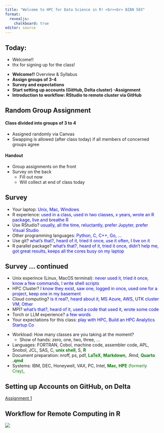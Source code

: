 ```yaml
---
title: "Welcome to HPC for Data Science in R! <br><br> BZAN 583"
format: 
  revealjs:
    chalkboard: true
editor: source
---
```


## Today:

::: notes
* Welcome!!
* thx for signing up for the class!

:::

- **Welcome!!**  Overview & Syllabus
- **Assign groups of 3-4**  
- **Survey and expectations**  
- **Start setting up accounts (GitHub, Delta cluster)  -Assignment**  
- **Introduction to workflow: RStudio to remote cluster via GitHub**   

## Random Group Assignment {.smaller}

#### Class divided into groups of 3 to 4  
- Assigned randomly via Canvas  
- Swapping is allowed (after class today) if all members of concerned groups agree

#### Handout
- Group assignments on the front  
- Survey on the back  
  - Fill out now  
  - Will collect at end of class today  

## Survey {.smaller}

::: {.incremental}

-  Your laptop: [Unix, Mac, Windows]{style="color:blue;"}  
- R experience:  [used in a class, used in two classes, x years, wrote an R package, live and breathe R]{style="color:blue;"}  
- Use RStudio?  [usually, all the time, reluctantly, prefer Jupyter, prefer Visual Studio]{style="color:blue;"}
- Other programming languages: [Python, C, C++, Go, ...]{style="color:blue;"}  
- Use git?  [what's that?, heard of it, tried it once, use it often, I live on it]{style="color:blue;"}
- R parallel package?  [what's that?, heard of it, tried it once, didn't help me, got great results, keeps all the cores busy on my laptop]{style="color:blue;"}

:::

## Survey ... continued {.smaller}

::: {.incremental}

- Unix experince (Linux, MacOS terminal): [never used it, tried it once, know a few commands, I write shell scripts]{style="color:blue;"}
- HPC Cluster? [I know they exist, saw one, logged in once, used one for a project, keep one in my basement]{style="color:blue;"}
- Cloud computing? [is it real?, heard about it, MS Azure, AWS, UTK cluster VM, Other]{style="color:blue;"}
- MPI?  [what's that?, heard of it, used a code that used it, wrote some code]{style="color:blue;"}
- Torch or LLM experience? [a few words]{style="color:blue;"}
- Your expectations for this class: [play with HPC, Build an HPC Analytics Startup Co]{style="color:blue;"}

:::


::: notes

* Workload: How many classes are you taking at the moment?
  * Show of hands: zero, one, two, three, ...

-   Languages: FORTRAN, Cobol, machine code, assembler code, APL, Snobol, JCL, SAS, C, [**unix shell**]{style="color:green;"}, S, [**R**]{style="color:green;"}\
-   Document preparation: nroff, ps, pdf, [**LaTeX**]{style="color:green;"}, [**Markdown**]{style="color:green;"}, .Rmd, [**Quarto .qmd**]{style="color:green;"}
-   Systems: IBM, DEC, Honeywell, VAX, PC, Intel, [**Mac**]{style="color:green;"}, [**HPE** (formerly Cray)]{style="color:green;"},

:::

## Setting up Accounts on GitHub, on Delta

[Assignment 1](https://hpcinr.github.io/BZAN_583/materials/assignment/1-workflow/)

## Workflow for Remote Computing in R  

![](/pics/01-intro/Workflow.png)
